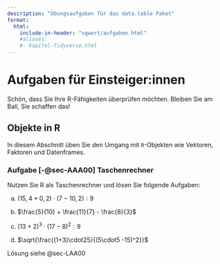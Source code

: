 ```yaml
---
description: "Übungsaufgaben für das data.table Paket"
format:
  html:
    include-in-header: "vgwort/aufgaben.html"
    #aliases: 
    #- Kapitel-Tidyverse.html
---
```


# Aufgaben für Einsteiger:innen {#sec-AufgabeAnfang}


Schön, dass Sie Ihre R-Fähigkeiten überprüfen möchten. Bleiben Sie am Ball, Sie schaffen das!


## Objekte in R {#sec-AufgabenAnfangA}

In diesem Abschnitt üben Sie den Umgang mit `R`-Objekten wie Vektoren, Faktoren und Datenframes.


### Aufgabe [-@sec-AAA00] Taschenrechner {#sec-AAA00}

::: {.callout-note appearance="simple"}

Nutzen Sie R als Taschenrechner und lösen Sie folgende Aufgaben:

a) $(15,4 + 0,2) ⋅ (7 − 10,2) ∶ 9$

b) $\frac{5}{10} + \frac{11}{7} - \frac{8}{3}$

c) $(13 + 2)^3 \cdot (17 − 8)^2 ∶ 9$

d) $\sqrt{\frac{(1+3)\cdot25}{(5\cdot5 -15)^2}}$

:::

::: {.callout-tip appearance="simple"}
Lösung siehe @sec-LAA00
:::




